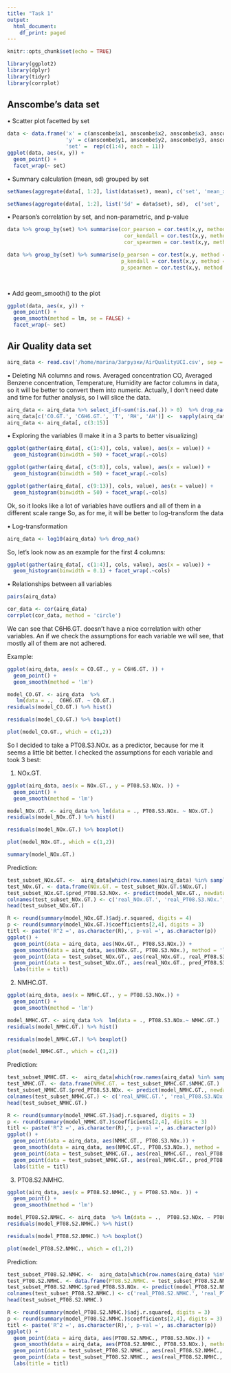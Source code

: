 ```yaml
---
title: "Task 1"
output:
  html_document:
    df_print: paged
---
```


```r
knitr::opts_chunk$set(echo = TRUE)
```

```r
library(ggplot2)
library(dplyr)
library(tidyr)
library(corrplot)
```

## Anscombe’s data set

• Scatter plot facetted by set

```r
data <- data.frame('x' = c(anscombe$x1, anscombe$x2, anscombe$x3, anscombe$x4), 
                   'y' = c(anscombe$y1, anscombe$y2, anscombe$y3, anscombe$y4),
                   'set' =  rep(c(1:4), each = 11))
ggplot(data, aes(x, y)) +
  geom_point() +
  facet_wrap(~ set)
```

• Summary calculation (mean, sd) grouped by set

```r
setNames(aggregate(data[, 1:2], list(data$set), mean), c('set', 'mean_x', 'mean_y'))

```

```r
setNames(aggregate(data[, 1:2], list('Sd' = data$set), sd),  c('set', 'sd_x', 'sd_y'))
```

• Pearson’s correlation by set, and non-parametric, and p-value

```r
data %>% group_by(set) %>% summarise(cor_pearson = cor.test(x,y, method = 'pearson')$estimate, 
                                      cor_kendall = cor.test(x,y, method = 'kendall')$estimate,
                                      cor_spearmen = cor.test(x,y, method = 'spearman')$estimate)
```

```r
data %>% group_by(set) %>% summarise(p_pearson = cor.test(x,y, method = 'pearson')$p.value,
                                     p_kendall = cor.test(x,y, method = 'kendall')$p.value,
                                     p_spearmen = cor.test(x,y, method = 'spearman')$p.value)

                                   
```

• Add geom_smooth() to the plot

```r
ggplot(data, aes(x, y)) +
  geom_point() + 
  geom_smooth(method = lm, se = FALSE) +
  facet_wrap(~ set) 
```

## Air Quality data set

```r
airq_data <- read.csv('/home/marina/Загрузки/AirQualityUCI.csv', sep = ';')
```

• Deleting NA columns and rows. Averaged concentration CO, Averaged Benzene concentration, Temperature, Humidity are factor columns in data, so it will be better to convert them into numeric. Actually, I don't need date and time for futher analysis, so I will slice the data.

```r
airq_data <- airq_data %>% select_if(~sum(!is.na(.)) > 0)  %>% drop_na()
airq_data[c('CO.GT.', 'C6H6.GT.', 'T', 'RH', 'AH')] <-  sapply(airq_data[c('CO.GT.', 'C6H6.GT.', 'T', 'RH', 'AH')], as.numeric)
airq_data <- airq_data[, c(3:15)]
```

• Exploring the variables (I make it in a 3 parts to better visualizing)

```r
ggplot(gather(airq_data[, c(1:4)], cols, value), aes(x = value)) + 
  geom_histogram(binwidth = 50) + facet_wrap(.~cols)
```

```r
ggplot(gather(airq_data[, c(5:8)], cols, value), aes(x = value)) + 
  geom_histogram(binwidth = 50) + facet_wrap(.~cols)

```

```r
ggplot(gather(airq_data[, c(9:13)], cols, value), aes(x = value)) + 
  geom_histogram(binwidth = 50) + facet_wrap(.~cols)
```

Ok, so it looks like a lot of variables have outliers and all of them in a different scale range
So, as for me,  it will be better to log-transform the data

• Log-transformation

```r
airq_data <- log10(airq_data) %>% drop_na()
```

So, let's look now as an example for the first 4 columns:

```r
ggplot(gather(airq_data[, c(1:4)], cols, value), aes(x = value)) + 
  geom_histogram(binwidth = 0.1) + facet_wrap(.~cols)
```

• Relationships between all variables

```r
pairs(airq_data)
```


```r
cor_data <- cor(airq_data)
corrplot(cor_data, method = 'circle')
```

We can see that  C6H6.GT. doesn't have a nice correlation with other variables.
An if we check the assumptions for each variable we will see, that mostly all of them are not adhered. 

Example:

```r
ggplot(airq_data, aes(x = CO.GT., y = C6H6.GT. )) + 
  geom_point() + 
  geom_smooth(method = 'lm')
```

```r
model_CO.GT. <- airq_data  %>%
   lm(data = .,  C6H6.GT. ~ CO.GT.)
residuals(model_CO.GT.) %>% hist()
```


```r
residuals(model_CO.GT.) %>% boxplot()
```


```r
plot(model_CO.GT., which = c(1,2))
```

So I decided to take a PT08.S3.NOx. as a predictor, because for me it seems a little bit better.
I checked the assumptions for each variable and took 3 best:

1) NOx.GT.

```r
ggplot(airq_data, aes(x = NOx.GT., y = PT08.S3.NOx. )) + 
  geom_point() + 
  geom_smooth(method = 'lm')
```

```r
model_NOx.GT. <- airq_data %>% lm(data = ., PT08.S3.NOx. ~ NOx.GT.)
residuals(model_NOx.GT.) %>% hist()
```


```r
residuals(model_NOx.GT.) %>% boxplot()
```


```r
plot(model_NOx.GT., which = c(1,2))
```

```r
summary(model_NOx.GT.)
```

Prediction:

```r
test_subset_NOx.GT. <-  airq_data[which(row.names(airq_data) %in% sample(row.names(airq_data), 25, replace = FALSE)), c(6,7)]
test_NOx.GT. <- data.frame(NOx.GT. = test_subset_NOx.GT.$NOx.GT.)
test_subset_NOx.GT.$pred_PT08.S3.NOx. <- predict(model_NOx.GT., newdata = test_NOx.GT.)
colnames(test_subset_NOx.GT.) <- c('real_NOx.GT.', 'real_PT08.S3.NOx.', 'pred_PT08.S3.NOx.')
head(test_subset_NOx.GT.)
```
      
```r
R <- round(summary(model_NOx.GT.)$adj.r.squared, digits = 4)
p <- round(summary(model_NOx.GT.)$coefficients[2,4], digits = 3)
titl <- paste('R^2 =', as.character(R),', p-val =', as.character(p))
ggplot() + 
  geom_point(data = airq_data, aes(NOx.GT., PT08.S3.NOx.)) + 
  geom_smooth(data = airq_data, aes(NOx.GT., PT08.S3.NOx.), method = 'lm') +
  geom_point(data = test_subset_NOx.GT., aes(real_NOx.GT., real_PT08.S3.NOx.), color = 'red') + 
  geom_point(data = test_subset_NOx.GT., aes(real_NOx.GT., pred_PT08.S3.NOx.), color = 'green') +
  labs(title = titl)
```


2) NMHC.GT.

```r
ggplot(airq_data, aes(x = NMHC.GT., y = PT08.S3.NOx.)) + 
  geom_point() + 
  geom_smooth(method = 'lm')
```

```r
model_NMHC.GT. <- airq_data %>%  lm(data = ., PT08.S3.NOx.~ NMHC.GT.)
residuals(model_NMHC.GT.) %>% hist()
```


```r
residuals(model_NMHC.GT.) %>% boxplot()
```


```r
plot(model_NMHC.GT., which = c(1,2))
```

Prediction:

```r
test_subset_NMHC.GT. <-  airq_data[which(row.names(airq_data) %in% sample(row.names(airq_data), 25, replace = FALSE)), c(3,7)]
test_NMHC.GT. <- data.frame(NMHC.GT. = test_subset_NMHC.GT.$NMHC.GT.)
test_subset_NMHC.GT.$pred_PT08.S3.NOx. <- predict(model_NMHC.GT., newdata = test_NMHC.GT.)
colnames(test_subset_NMHC.GT.) <- c('real_NMHC.GT.', 'real_PT08.S3.NOx.', 'pred_PT08.S3.NOx.')
head(test_subset_NMHC.GT.)
```
```r
R <- round(summary(model_NMHC.GT.)$adj.r.squared, digits = 3)
p <- round(summary(model_NMHC.GT.)$coefficients[2,4], digits = 3)
titl <- paste('R^2 =', as.character(R),', p-val =', as.character(p))
ggplot() + 
  geom_point(data = airq_data, aes(NMHC.GT., PT08.S3.NOx.)) + 
  geom_smooth(data = airq_data, aes(NMHC.GT., PT08.S3.NOx.), method = 'lm') +
  geom_point(data = test_subset_NMHC.GT., aes(real_NMHC.GT., real_PT08.S3.NOx.), color = 'red') + 
  geom_point(data = test_subset_NMHC.GT., aes(real_NMHC.GT., pred_PT08.S3.NOx.), color = 'green') +
  labs(title = titl)
```



3) PT08.S2.NMHC.

```r
ggplot(airq_data, aes(x = PT08.S2.NMHC., y = PT08.S3.NOx. )) + 
  geom_point() + 
  geom_smooth(method = 'lm')
```

```r
model_PT08.S2.NMHC. <- airq_data  %>% lm(data = .,  PT08.S3.NOx. ~ PT08.S2.NMHC.)
residuals(model_PT08.S2.NMHC.) %>% hist()
```


```r
residuals(model_PT08.S2.NMHC.) %>% boxplot()
```


```r
plot(model_PT08.S2.NMHC., which = c(1,2))
```

Prediction:

```r
test_subset_PT08.S2.NMHC. <-  airq_data[which(row.names(airq_data) %in% sample(row.names(airq_data), 25, replace = FALSE)), c(5,7)]
test_PT08.S2.NMHC. <- data.frame(PT08.S2.NMHC. = test_subset_PT08.S2.NMHC.$PT08.S2.NMHC.)
test_subset_PT08.S2.NMHC.$pred_PT08.S3.NOx. <- predict(model_PT08.S2.NMHC., newdata = test_PT08.S2.NMHC.)
colnames(test_subset_PT08.S2.NMHC.) <- c('real_PT08.S2.NMHC.', 'real_PT08.S3.NOx.', 'pred_PT08.S3.NOx.')
head(test_subset_PT08.S2.NMHC.)
```

```r
R <- round(summary(model_PT08.S2.NMHC.)$adj.r.squared, digits = 3)
p <- round(summary(model_PT08.S2.NMHC.)$coefficients[2,4], digits = 3)
titl <- paste('R^2 =', as.character(R),', p-val =', as.character(p))
ggplot() + 
  geom_point(data = airq_data, aes(PT08.S2.NMHC., PT08.S3.NOx.)) + 
  geom_smooth(data = airq_data, aes(PT08.S2.NMHC., PT08.S3.NOx.), method = 'lm') +
  geom_point(data = test_subset_PT08.S2.NMHC., aes(real_PT08.S2.NMHC., real_PT08.S3.NOx.), color = 'red') + 
  geom_point(data = test_subset_PT08.S2.NMHC., aes(real_PT08.S2.NMHC., pred_PT08.S3.NOx.), color = 'green') +
  labs(title = titl)
```

